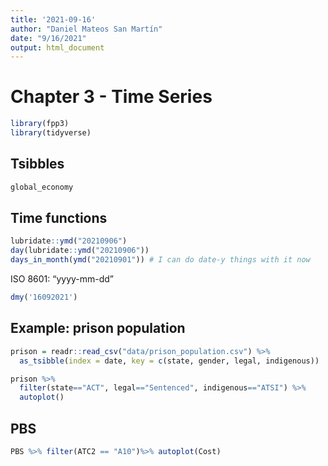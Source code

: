 ```yaml
---
title: '2021-09-16'
author: "Daniel Mateos San Martín"
date: "9/16/2021"
output: html_document
---
```



# Chapter 3 - Time Series


```r
library(fpp3)
library(tidyverse)
```

## Tsibbles

```r
global_economy
```


## Time functions


```r
lubridate::ymd("20210906")
day(lubridate::ymd("20210906"))
days_in_month(ymd("20210901")) # I can do date-y things with it now
```


ISO 8601: "yyyy-mm-dd"

```r
dmy('16092021')
```



## Example: prison population

```r
prison = readr::read_csv("data/prison_population.csv") %>%
  as_tsibble(index = date, key = c(state, gender, legal, indigenous))

prison %>% 
  filter(state=="ACT", legal=="Sentenced", indigenous=="ATSI") %>%
  autoplot()
```

## PBS

```r
PBS %>% filter(ATC2 == "A10")%>% autoplot(Cost)
```



